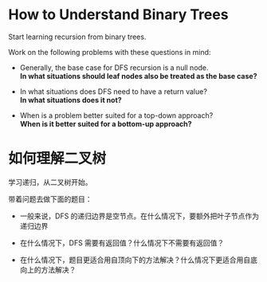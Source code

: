 # How to Understand Binary Trees

Start learning recursion from binary trees.

Work on the following problems with these questions in mind:

- Generally, the base case for DFS recursion is a null node.  
  **In what situations should leaf nodes also be treated as the base case?**

- In what situations does DFS need to have a return value?  
  **In what situations does it not?**

- When is a problem better suited for a top-down approach?  
  **When is it better suited for a bottom-up approach?**


# 如何理解二叉树

学习递归，从二叉树开始。

带着问题去做下面的题目：

- 一般来说，DFS 的递归边界是空节点。在什么情况下，要额外把叶子节点作为递归边界

- 在什么情况下，DFS 需要有返回值？什么情况下不需要有返回值？

- 在什么情况下，题目更适合用自顶向下的方法解决？什么情况下更适合用自底向上的方法解决？
